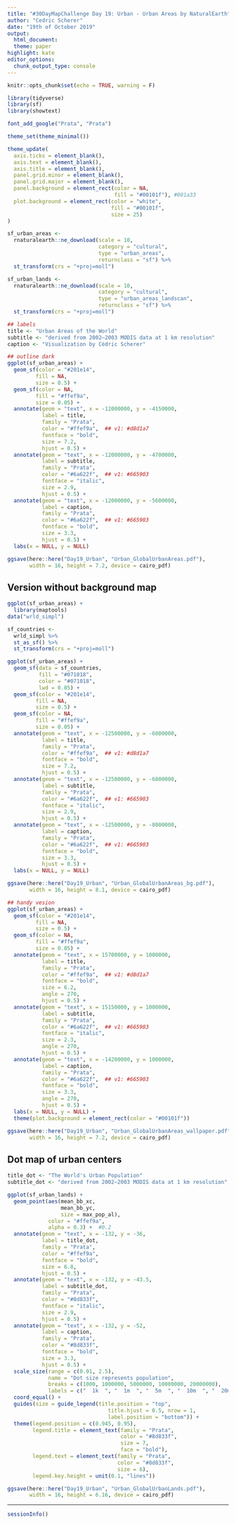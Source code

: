 ```yaml
---
title: "#30DayMapChallenge Day 19: Urban - Urban Areas by NaturalEarth"
author: "Cedric Scherer"
date: "19th of October 2019"
output:
  html_document:
  theme: paper
highlight: kate
editor_options:
  chunk_output_type: console
---
```

  
```r
knitr::opts_chunk$set(echo = TRUE, warning = F)
```

```r
library(tidyverse)
library(sf)
library(showtext)

font_add_google("Prata", "Prata")

theme_set(theme_minimal())

theme_update(
  axis.ticks = element_blank(),
  axis.text = element_blank(),
  axis.title = element_blank(),
  panel.grid.minor = element_blank(),
  panel.grid.major = element_blank(),
  panel.background = element_rect(color = NA, 
                                  fill = "#00101f"), #001a33
  plot.background = element_rect(color = "white", 
                                 fill = "#00101f",
                                 size = 25)
)
```

```r
sf_urban_areas <- 
  rnaturalearth::ne_download(scale = 10, 
                             category = "cultural", 
                             type = "urban_areas",
                             returnclass = "sf") %>% 
  st_transform(crs = "+proj=moll")

sf_urban_lands <- 
  rnaturalearth::ne_download(scale = 10, 
                             category = "cultural", 
                             type = "urban_areas_landscan",
                             returnclass = "sf") %>% 
  st_transform(crs = "+proj=moll")
```

```r
## labels
title <- "Urban Areas of the World"
subtitle <- "derived from 2002–2003 MODIS data at 1 km resolution"
caption <- "Visualization by Cédric Scherer"

## outline dark
ggplot(sf_urban_areas) + 
  geom_sf(color = "#201e14", 
         fill = NA,
         size = 0.5) +
  geom_sf(color = NA, 
         fill = "#ffef9a",
         size = 0.05) +
  annotate(geom = "text", x = -12000000, y = -4150000, 
           label = title, 
           family = "Prata",
           color = "#ffef9a",  ## v1: #d8d1a7
           fontface = "bold",
           size = 7.2,
           hjust = 0.5) +
  annotate(geom = "text", x = -12000000, y = -4700000, 
           label = subtitle, 
           family = "Prata",
           color = "#6a622f",  ## v1: #665903
           fontface = "italic",
           size = 2.9,
           hjust = 0.5) +
  annotate(geom = "text", x = -12000000, y = -5600000, 
           label = caption, 
           family = "Prata",
           color = "#6a622f",  ## v1: #665903
           fontface = "bold",
           size = 3.3,
           hjust = 0.5) +
  labs(x = NULL, y = NULL)

ggsave(here::here("Day19_Urban", "Urban_GlobalUrbanAreas.pdf"), 
       width = 16, height = 7.2, device = cairo_pdf)
```

## Version without background map

```r
ggplot(sf_urban_areas) + 
  library(maptools)
data("wrld_simpl")

sf_countries <- 
  wrld_simpl %>% 
  st_as_sf() %>% 
  st_transform(crs = "+proj=moll")

ggplot(sf_urban_areas) + 
  geom_sf(data = sf_countries,
          fill = "#071018",
          color = "#071018",
          lwd = 0.05) +
  geom_sf(color = "#201e14", 
         fill = NA,
         size = 0.5) +
  geom_sf(color = NA, 
         fill = "#ffef9a",
         size = 0.05) +
  annotate(geom = "text", x = -12500000, y = -6000000, 
           label = title, 
           family = "Prata",
           color = "#ffef9a",  ## v1: #d8d1a7
           fontface = "bold",
           size = 7.2,
           hjust = 0.5) +
  annotate(geom = "text", x = -12500000, y = -6800000, 
           label = subtitle, 
           family = "Prata",
           color = "#6a622f",  ## v1: #665903
           fontface = "italic",
           size = 2.9,
           hjust = 0.5) +
  annotate(geom = "text", x = -12500000, y = -8000000, 
           label = caption, 
           family = "Prata",
           color = "#6a622f",  ## v1: #665903
           fontface = "bold",
           size = 3.3,
           hjust = 0.5) +
  labs(x = NULL, y = NULL)

ggsave(here::here("Day19_Urban", "Urban_GlobalUrbanAreas_bg.pdf"), 
       width = 16, height = 8.1, device = cairo_pdf)
```

```r
## handy vesion
ggplot(sf_urban_areas) + 
  geom_sf(color = "#201e14", 
         fill = NA,
         size = 0.5) +
  geom_sf(color = NA, 
         fill = "#ffef9a",
         size = 0.05) +
  annotate(geom = "text", x = 15700000, y = 1000000, 
           label = title, 
           family = "Prata",
           color = "#ffef9a",  ## v1: #d8d1a7
           fontface = "bold",
           size = 6.2,
           angle = 270,
           hjust = 0.5) +
  annotate(geom = "text", x = 15150000, y = 1000000, 
           label = subtitle, 
           family = "Prata",
           color = "#6a622f",  ## v1: #665903
           fontface = "italic",
           size = 2.3,
           angle = 270,
           hjust = 0.5) +
  annotate(geom = "text", x = -14200000, y = 1000000, 
           label = caption, 
           family = "Prata",
           color = "#6a622f",  ## v1: #665903
           fontface = "bold",
           size = 3.3,
           angle = 270,
           hjust = 0.5) +
  labs(x = NULL, y = NULL) +
  theme(plot.background = element_rect(color = "#00101f"))

ggsave(here::here("Day19_Urban", "Urban_GlobalUrbanAreas_wallpaper.pdf"), 
       width = 16, height = 7.2, device = cairo_pdf)
```

## Dot map of urban centers

```r
title_dot <- "The World's Urban Population"
subtitle_dot <- "derived from 2002–2003 MODIS data at 1 km resolution"

ggplot(sf_urban_lands) +
  geom_point(aes(mean_bb_xc, 
                 mean_bb_yc, 
                 size = max_pop_al),
             color = "#ffef9a", 
             alpha = 0.3) +  #0.2
  annotate(geom = "text", x = -132, y = -36, 
           label = title_dot, 
           family = "Prata",
           color = "#ffef9a",
           fontface = "bold",
           size = 6.8,
           hjust = 0.5) +
  annotate(geom = "text", x = -132, y = -43.5, 
           label = subtitle_dot, 
           family = "Prata",
           color = "#8d833f",
           fontface = "italic",
           size = 2.9,
           hjust = 0.5) +
  annotate(geom = "text", x = -132, y = -52, 
           label = caption, 
           family = "Prata",
           color = "#8d833f",
           fontface = "bold",
           size = 3.3,
           hjust = 0.5) +
  scale_size(range = c(0.01, 2.5), 
             name = "Dot size represents population",
             breaks = c(1000, 1000000, 5000000, 10000000, 20000000),
             labels = c("  1k  ", "  1m  ", "  5m  ", "  10m  ", "  20m  ")) +  #0.1, 5
  coord_equal() +
  guides(size = guide_legend(title.position = "top", 
                                title.hjust = 0.5, nrow = 1,
                                label.position = "bottom")) +
  theme(legend.position = c(0.945, 0.95),
        legend.title = element_text(family = "Prata",
                                    color = "#8d833f",
                                    size = 7,
                                    face = "bold"),
        legend.text = element_text(family = "Prata",
                                   color = "#8d833f",
                                   size = 6),
        legend.key.height = unit(0.1, "lines"))

ggsave(here::here("Day19_Urban", "Urban_GlobalUrbanLands.pdf"), 
       width = 16, height = 6.16, device = cairo_pdf)
```

***

```r
sessionInfo()
```


